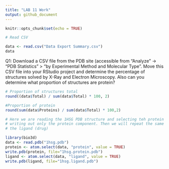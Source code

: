 ```yaml
---
title: "LAB 11 Work"
output: github_document
---
```


```r
knitr::opts_chunk$set(echo = TRUE)
```

```r
# Read CSV 

data <- read.csv("Data Export Summary.csv")
data
```


Q1: Download a CSV file from the PDB site (accessible from “Analyze” -> “PDB Statistics” >
“by Experimental Method and Molecular Type”. Move this CSV file into your RStudio project
and determine the percentage of structures solved by X-Ray and Electron Microscopy. Also can
you determine what proportion of structures are protein?

```r
# Proportion of structures total
round((data$Total) / sum(data$Total) * 100, 2)
```
```r
#Proportion of protein
round(sum(data$Proteins) / sum(data$Total) * 100,2)
```

```r
# Here we are reading the 1HSG PDB structure and selecting teh protein component and 
# writing out only the protein component. Then we will repeat the same thing for 
# the ligand (drug) 

library(bio3d)
data <- read.pdb("1hsg.pdb")
protein <- atom.select(data, "protein", value = TRUE)
write.pdb(protein, file="1hsg.protein.pdb")
ligand <- atom.select(data, "ligand", value = TRUE)
write.pdb(ligand, file="1hsg.ligand.pdb")
```


